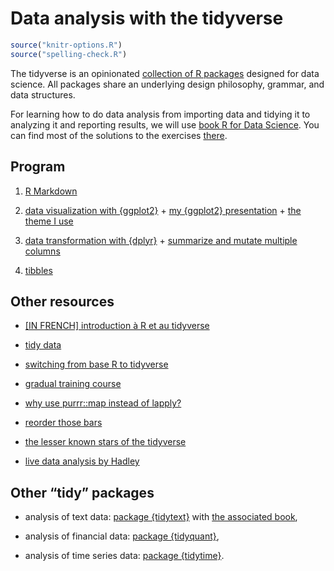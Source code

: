 # Data analysis with the tidyverse

```r
source("knitr-options.R")
source("spelling-check.R")
```

The tidyverse is an opinionated [collection of R packages](https://www.tidyverse.org/packages/) designed for data science. All packages share an underlying design philosophy, grammar, and data structures. 

For learning how to do data analysis from importing data and tidying it to analyzing it and reporting results, we will use [book R for Data Science](http://r4ds.had.co.nz/). You can find most of the solutions to the exercises [there](https://jrnold.github.io/r4ds-exercise-solutions/).

## Program

1. [R Markdown](http://r4ds.had.co.nz/r-markdown.html)

1. [data visualization with {ggplot2}](http://r4ds.had.co.nz/data-visualisation.html) + [my {ggplot2} presentation](https://privefl.github.io/R-presentation/ggplot2.html) + [the theme I use](https://gist.github.com/privefl/5a66f89b8b32e32983069d5d09d2fdff)

1. [data transformation with {dplyr}](http://r4ds.had.co.nz/transform.html) + [summarize and mutate multiple columns](http://dplyr.tidyverse.org/reference/summarise_all.html)

1. [tibbles](https://jrnold.github.io/r4ds-exercise-solutions/tibbles.html)

## Other resources

- [[IN FRENCH] introduction à R et au tidyverse](https://juba.github.io/tidyverse/index.html)

- [tidy data](http://tidyr.tidyverse.org/articles/tidy-data.html)

- [switching from base R to tidyverse](http://www.significantdigits.org/2017/10/switching-from-base-r-to-tidyverse/)

- [gradual training course](https://dcl-2017-04.github.io/curriculum/upcoming.html)

- [why use purrr::map instead of lapply?](https://stackoverflow.com/q/45101045/6103040)

- [reorder those bars](https://github.com/jtr13/codehelp/blob/master/R/reorder.md)

- [the lesser known stars of the tidyverse](https://www.rstudio.com/resources/videos/the-lesser-known-stars-of-the-tidyverse/)

- [live data analysis by Hadley](https://youtu.be/go5Au01Jrvs)

<!-- ## Import data -->

<!-- We have seen the "Import Dataset" button of RStudio: -->

<!-- ```{r, echo=FALSE} -->
<!-- knitr::include_graphics("images/data-import-environment.png") -->
<!-- ``` -->

<!-- - You can use [package **readr**](http://readr.tidyverse.org/) (part of the tidyverse). -->

<!-- - Personally, I also really like `data.table::read()` (with parameter `data.table = FALSE` if you want a `data.frame` instead of a `data.table`) which is very fast and convenient, and have been available for quite some time. -->

<!-- - Use [package **feather**](https://blog.rstudio.com/2016/03/29/feather/) to read/write data frames from/to R/Python. -->

<!-- - Check other available package with [this list](https://github.com/rstudio/RStartHere#import). -->

<!-- ## Tidy data -->

<!-- So, what does "tidy" mean in "tidyverse"? -->


## Other "tidy" packages

- analysis of text data: [package {tidytext}](https://github.com/juliasilge/tidytext) with [the associated book](https://www.tidytextmining.com/),

- analysis of financial data: [package {tidyquant}](https://business-science.github.io/tidyquant/index.html),

- analysis of time series data: [package {tidytime}](https://github.com/jayhesselberth/tidytime).